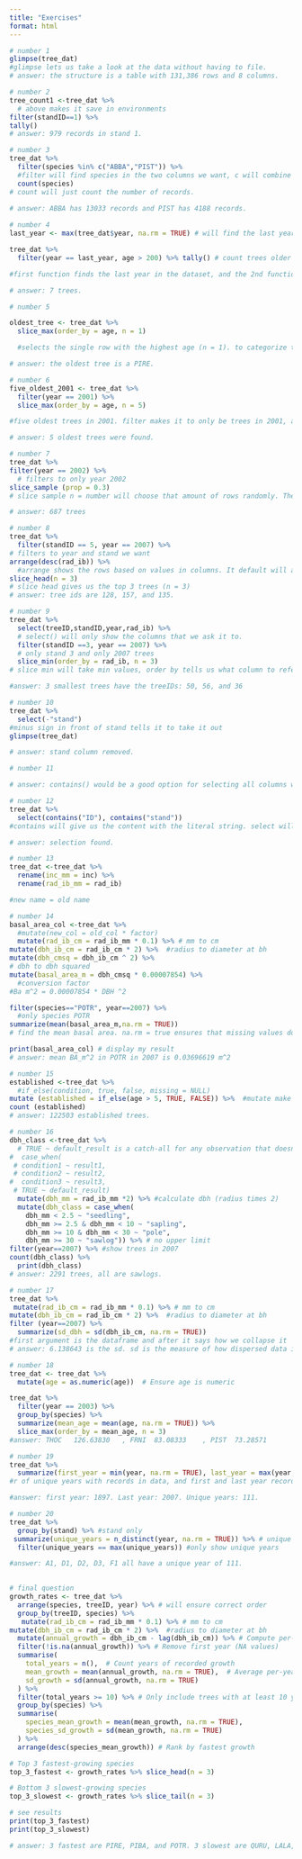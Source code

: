 ```yaml
---
title: "Exercises"
format: html
---
```


```r
# number 1
glimpse(tree_dat)
#glimpse lets us take a look at the data without having to file.
# answer: the structure is a table with 131,386 rows and 8 columns.
```

```r
# number 2
tree_count1 <-tree_dat %>%
  # above makes it save in environments
filter(standID==1) %>%
tally()
# answer: 979 records in stand 1.
```

```r
# number 3
tree_dat %>% 
  filter(species %in% c("ABBA","PIST")) %>% 
  #filter will find species in the two columns we want, c will combine them.
  count(species)
# count will just count the number of records. 
  
# answer: ABBA has 13033 records and PIST has 4188 records.
```

```r
# number 4
last_year <- max(tree_dat$year, na.rm = TRUE) # will find the last year in the data set, makes new assignment

tree_dat %>%
  filter(year == last_year, age > 200) %>% tally() # count trees older than 200 years in the last year

#first function finds the last year in the dataset, and the 2nd function filters rows where the ages is greater than 200

# answer: 7 trees.
```

```r
# number 5

oldest_tree <- tree_dat %>%
  slice_max(order_by = age, n = 1)

  #selects the single row with the highest age (n = 1). to categorize the oldest tree an assignment was made.

# answer: the oldest tree is a PIRE.
```

```r
# number 6
five_oldest_2001 <- tree_dat %>%
  filter(year == 2001) %>%
  slice_max(order_by = age, n = 5)

#five oldest trees in 2001. filter makes it to only be trees in 2001, and slice max orders them by age and then takes the 5 oldest rows. 

# answer: 5 oldest trees were found.
```

```r
# number 7
tree_dat %>%
filter(year == 2002) %>%
  # filters to only year 2002
slice_sample (prop = 0.3)
# slice sample n = number will choose that amount of rows randomly. The prop = 0.3 tells it to take the proportion .3, or 30 percent

# answer: 687 trees
```

```r
# number 8
tree_dat %>%
  filter(standID == 5, year == 2007) %>% 
# filters to year and stand we want
arrange(desc(rad_ib)) %>% 
  #arrange shows the rows based on values in columns. It default will ascend, so desc makes it go in that order and then we specify which column we want it to be using.
slice_head(n = 3)
# slice head gives us the top 3 trees (n = 3)
# answer: tree ids are 128, 157, and 135.
```

```r
# number 9
tree_dat %>%
  select(treeID,standID,year,rad_ib) %>% 
  # select() will only show the columns that we ask it to.
  filter(standID ==3, year == 2007) %>% 
  # only stand 3 and only 2007 trees
  slice_min(order_by = rad_ib, n = 3)
# slice min will take min values, order by tells us what column to reference, n is number we want returned

#answer: 3 smallest trees have the treeIDs: 50, 56, and 36
```

```r
# number 10 
tree_dat %>%
  select(-"stand")
#minus sign in front of stand tells it to take it out
glimpse(tree_dat)

# answer: stand column removed.
```

```r
# number 11

# answer: contains() would be a good option for selecting all columns with the string "ID" in the name.
```

```r
# number 12
tree_dat %>%
  select(contains("ID"), contains("stand"))
#contains will give us the content with the literal string. select will select it.

# answer: selection found.

```

```r
# number 13
tree_dat <-tree_dat %>%
  rename(inc_mm = inc) %>% 
  rename(rad_ib_mm = rad_ib)

#new name = old name
```

```r
# number 14
basal_area_col <-tree_dat %>%
  #mutate(new_col = old_col * factor)
  mutate(rad_ib_cm = rad_ib_mm * 0.1) %>% # mm to cm
mutate(dbh_ib_cm = rad_ib_cm * 2) %>%  #radius to diameter at bh
mutate(dbh_cmsq = dbh_ib_cm ^ 2) %>% 
# dbh to dbh squared
mutate(basal_area_m = dbh_cmsq * 0.00007854) %>%
  #conversion factor
#Ba m^2 = 0.00007854 * DBH ^2

filter(species=="POTR", year==2007) %>% 
  #only species POTR
summarize(mean(basal_area_m,na.rm = TRUE))
# find the mean basal area. na.rm = true ensures that missing values don't effect results

print(basal_area_col) # display my result
# answer: mean BA_m^2 in POTR in 2007 is 0.03696619 m^2
```

```r
# number 15
established <-tree_dat %>%
  #if_else(condition, true, false, missing = NULL)
mutate (established = if_else(age > 5, TRUE, FALSE)) %>%  #mutate make the new column, if_else applies the boolean
count (established)
# answer: 122503 established trees.
```

```r
# number 16
dbh_class <-tree_dat %>%
  # TRUE ~ default_result is a catch-all for any observation that doesn't meet defined condition
#  case_when(
 # condition1 ~ result1,
 # condition2 ~ result2,
#  condition3 ~ result3,
 # TRUE ~ default_result)
  mutate(dbh_mm = rad_ib_mm *2) %>% #calculate dbh (radius times 2)
  mutate(dbh_class = case_when(
    dbh_mm < 2.5 ~ "seedling",
    dbh_mm >= 2.5 & dbh_mm < 10 ~ "sapling",
    dbh_mm >= 10 & dbh_mm < 30 ~ "pole",
    dbh_mm >= 30 ~ "sawlog")) %>% # no upper limit
filter(year==2007) %>% #show trees in 2007
count(dbh_class) %>% 
  print(dbh_class)
# answer: 2291 trees, all are sawlogs.
```

```r
# number 17
tree_dat %>%
 mutate(rad_ib_cm = rad_ib_mm * 0.1) %>% # mm to cm
mutate(dbh_ib_cm = rad_ib_cm * 2) %>%  #radius to diameter at bh
filter (year==2007) %>% 
  summarize(sd_dbh = sd(dbh_ib_cm, na.rm = TRUE))
#first argument is the dataframe and after it says how we collapse it
# answer: 6.138643 is the sd. sd is the measure of how dispersed data is in relation to the mean value.	
```

```r
# number 18
tree_dat <- tree_dat %>%
  mutate(age = as.numeric(age))  # Ensure age is numeric

tree_dat %>%
  filter(year == 2003) %>%
  group_by(species) %>%
  summarize(mean_age = mean(age, na.rm = TRUE)) %>%
  slice_max(order_by = mean_age, n = 3)
#answer: THOC	126.63830	, FRNI	83.08333	, PIST	73.28571	
```

```r
# number 19
tree_dat %>% 
  summarize(first_year = min(year, na.rm = TRUE), last_year = max(year, na.rm = TRUE), unique_years = n_distinct(year, na.rm = TRUE))
#r of unique years with records in data, and first and last year recorded

#answer: first year: 1897. Last year: 2007. Unique years: 111.
```

```r
# number 20
tree_dat %>%
  group_by(stand) %>% #stand only
 summarize(unique_years = n_distinct(year, na.rm = TRUE)) %>% # unique years = n_distinct
  filter(unique_years == max(unique_years)) #only show unique years

#answer: A1, D1, D2, D3, F1 all have a unique year of 111.
  
```

```r
# final question
growth_rates <- tree_dat %>%
  arrange(species, treeID, year) %>% # will ensure correct order
  group_by(treeID, species) %>% 
   mutate(rad_ib_cm = rad_ib_mm * 0.1) %>% # mm to cm
mutate(dbh_ib_cm = rad_ib_cm * 2) %>%  #radius to diameter at bh
  mutate(annual_growth = dbh_ib_cm - lag(dbh_ib_cm)) %>% # Compute per-year growth
  filter(!is.na(annual_growth)) %>% # Remove first year (NA values)
  summarise(
    total_years = n(),  # Count years of recorded growth
    mean_growth = mean(annual_growth, na.rm = TRUE),  # Average per-year growth
    sd_growth = sd(annual_growth, na.rm = TRUE)
  ) %>%
  filter(total_years >= 10) %>% # Only include trees with at least 10 years of growth
  group_by(species) %>%
  summarise(
    species_mean_growth = mean(mean_growth, na.rm = TRUE),
    species_sd_growth = sd(mean_growth, na.rm = TRUE)
  ) %>%
  arrange(desc(species_mean_growth)) # Rank by fastest growth

# Top 3 fastest-growing species
top_3_fastest <- growth_rates %>% slice_head(n = 3)

# Bottom 3 slowest-growing species
top_3_slowest <- growth_rates %>% slice_tail(n = 3)

# see results
print(top_3_fastest)
print(top_3_slowest)

# answer: 3 fastest are PIRE, PIBA, and POTR. 3 slowest are QURU, LALA, THOC
```